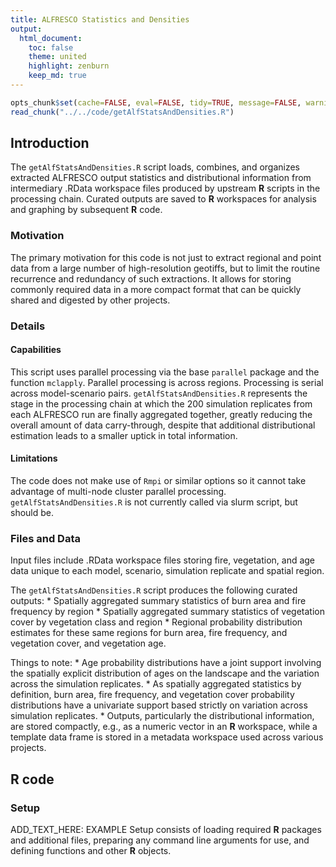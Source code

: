 ```yaml
---
title: ALFRESCO Statistics and Densities
output:
  html_document:
    toc: false
    theme: united
    highlight: zenburn
    keep_md: true
---
```


```r
opts_chunk$set(cache=FALSE, eval=FALSE, tidy=TRUE, message=FALSE, warning=FALSE)
read_chunk("../../code/getAlfStatsAndDensities.R")
```

## Introduction

The `getAlfStatsAndDensities.R` script loads, combines, and organizes extracted ALFRESCO output statistics and distributional information from intermediary .RData workspace files produced by upstream **R** scripts in the processing chain.
Curated outputs are saved to **R** workspaces for analysis and graphing by subsequent **R** code.

### Motivation
The primary motivation for this code is not just to extract regional and point data from a large number of high-resolution geotiffs,
but to limit the routine recurrence and redundancy of such extractions.
It allows for storing commonly required data in a more compact format that can be quickly shared and digested by other projects.

### Details

#### Capabilities
This script uses parallel processing via the base `parallel` package and the function `mclapply`.
Parallel processing is across regions.
Processing is serial across model-scenario pairs.
`getAlfStatsAndDensities.R` represents the stage in the processing chain at which the 200 simulation replicates from each ALFRESCO run are finally aggregated together, greatly reducing the overall amount of data carry-through,
despite that additional distributional estimation leads to a smaller uptick in total information.

#### Limitations
The code does not make use of `Rmpi` or similar options so it cannot take advantage of multi-node cluster parallel processing.
`getAlfStatsAndDensities.R` is not currently called via slurm script, but should be.

### Files and Data
Input files include .RData workspace files storing fire, vegetation, and age data unique to each model, scenario, simulation replicate and spatial region.

The `getAlfStatsAndDensities.R` script produces the following curated outputs:
* Spatially aggregated summary statistics of burn area and fire frequency by region
* Spatially aggregated summary statistics of vegetation cover by vegetation class and region
* Regional probability distribution estimates for these same regions for burn area, fire frequency, and vegetation cover, and vegetation age.

Things to note:
* Age probability distributions have a joint support involving the spatially explicit distribution of ages on the landscape and the variation across the simulation replicates.
* As spatially aggregated statistics by definition, burn area, fire frequency, and vegetation cover probability distributions have a univariate support based strictly on variation across simulation replicates.
* Outputs, particularly the distributional information, are stored compactly, e.g., as a numeric vector in an **R** workspace, while a template data frame is stored in a metadata workspace used across various projects.

## R code

### Setup
ADD_TEXT_HERE: EXAMPLE
Setup consists of loading required **R** packages and additional files, preparing any command line arguments for use, and defining functions and other **R** objects.

